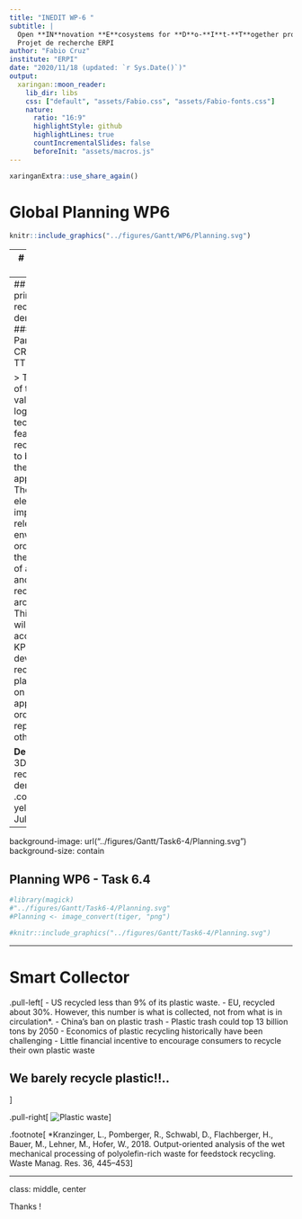 ```yaml
---
title: "INEDIT WP-6 "
subtitle: |
  Open **IN**novation **E**cosystems for **D**o-**I**t-**T**ogether process <br/>
  Projet de recherche ERPI
author: "Fabio Cruz"
institute: "ERPI"
date: "2020/11/18 (updated: `r Sys.Date()`)"
output:
  xaringan::moon_reader:
    lib_dir: libs
    css: ["default", "assets/Fabio.css", "assets/Fabio-fonts.css"]
    nature:
      ratio: "16:9"
      highlightStyle: github
      highlightLines: true
      countIncrementalSlides: false
      beforeInit: "assets/macros.js"
---
```


```r
xaringanExtra::use_share_again()
```

# Global Planning WP6

```r
knitr::include_graphics("../figures/Gantt/WP6/Planning.svg")
```


---
# Goals of the WP

- Implement the consumer-driven DIT process within the four use cases
- Validate the INEDIT process specifications
- Experiment and validate the result
- Identify potential gender issues and insights to overcome them


---
## Task 6.4: 3D printing of recycled plastic demonstrator 
### [TL: UL. Participants: CROWD, TTPSC]

> The main goal of this task is to validate the logistical and technical feasibility of recycled assets to be used in the DIT approach. These two elements will be implemented in relevant environment in order to prove the integration of a distributed and local plastic recycling chain around OMDF. This integration will be validated according the KPI. UL will develop the recycling pilot platform based on open design approach in order to be replicable to other countries


**Delivrable 6.4:** 3D printing of recycled plastic demonstrator .content-box-yellow[Deadline. Jul 2022]


---
background-image: url("../figures/Gantt/Task6-4/Planning.svg")
background-size: contain


## Planning WP6 - Task 6.4

```r

#library(magick)
#"../figures/Gantt/Task6-4/Planning.svg"
#Planning <- image_convert(tiger, "png")

#knitr::include_graphics("../figures/Gantt/Task6-4/Planning.svg")
```


---

# Smart Collector

.pull-left[ 
- US recycled less than 9% of its plastic waste.
- EU, recycled about 30%. However, this number is what is collected, not from what is in circulation*. 
- China’s ban on plastic trash
- Plastic trash could top 13 billion tons by 2050
- Economics of plastic recycling historically have been challenging
- Little financial incentive to encourage consumers to recycle their own plastic waste

## We barely recycle plastic!!.. 
]


.pull-right[ 
![Plastic waste](https://images.unsplash.com/photo-1537084642907-629340c7e59c?ixlib=rb-1.2.1&ixid=eyJhcHBfaWQiOjEyMDd9&auto=format&fit=crop&w=1567&q=80)
]


.footnote[
*Kranzinger, L., Pomberger, R., Schwabl, D., Flachberger, H., Bauer, M., Lehner, M., Hofer, W., 2018. Output-oriented analysis of the wet mechanical processing of polyolefin-rich waste for feedstock recycling. Waste Manag. Res. 36, 445–453
]



---
class: middle, center


Thanks !





